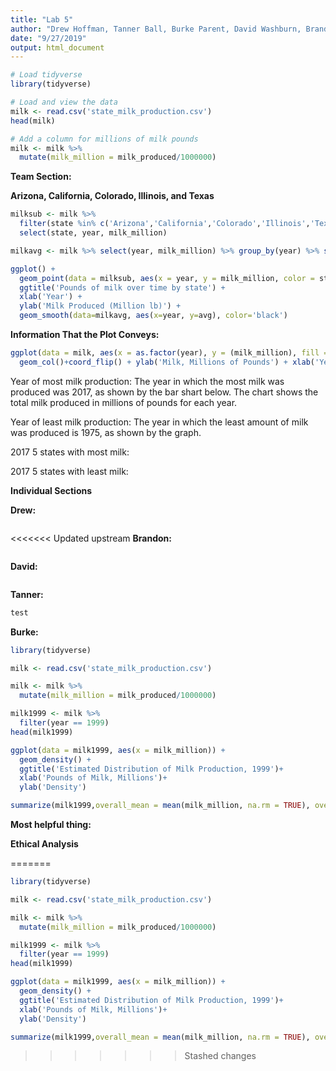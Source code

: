 ```yaml
---
title: "Lab 5"
author: "Drew Hoffman, Tanner Ball, Burke Parent, David Washburn, Brandon Nelsen"
date: "9/27/2019"
output: html_document
---
```


```r
# Load tidyverse
library(tidyverse)

# Load and view the data
milk <- read.csv('state_milk_production.csv')
head(milk)

# Add a column for millions of milk pounds
milk <- milk %>%
  mutate(milk_million = milk_produced/1000000)
```

**Team Section:**

**Arizona, California, Colorado, Illinois, and Texas**

```r
milksub <- milk %>%
  filter(state %in% c('Arizona','California','Colorado','Illinois','Texas')) %>%
  select(state, year, milk_million)

milkavg <- milk %>% select(year, milk_million) %>% group_by(year) %>% summarise(avg = sum(milk_million)/50)

ggplot() +
  geom_point(data = milksub, aes(x = year, y = milk_million, color = state)) + 
  ggtitle('Pounds of milk over time by state') +
  xlab('Year') +
  ylab('Milk Produced (Million lb)') +
  geom_smooth(data=milkavg, aes(x=year, y=avg), color='black')
```

**Information That the Plot Conveys:**

```r
ggplot(data = milk, aes(x = as.factor(year), y = (milk_million), fill = as.factor(year), width = .25)) +
  geom_col()+coord_flip() + ylab('Milk, Millions of Pounds') + xlab('Year') + labs(fill = 'Year by Color')
```
Year of most milk production: The year in which the most milk was produced was 2017, as shown by the bar shart below. The chart shows the total milk produced in millions of pounds for each year.

Year of least milk production: The year in which the least amount of milk was produced is 1975, as shown by the graph.

2017 5 states with most milk:

2017 5 states with least milk:

**Individual Sections**

**Drew:**

```r

```

<<<<<<< Updated upstream
**Brandon:**

```r

```

**David:**

```r

```

**Tanner:**

```r
test
```

**Burke:**

```r
library(tidyverse)

milk <- read.csv('state_milk_production.csv')

milk <- milk %>%
  mutate(milk_million = milk_produced/1000000)

milk1999 <- milk %>%
  filter(year == 1999)
head(milk1999)

ggplot(data = milk1999, aes(x = milk_million)) +
  geom_density() + 
  ggtitle('Estimated Distribution of Milk Production, 1999')+
  xlab('Pounds of Milk, Millions')+
  ylab('Density')

summarize(milk1999,overall_mean = mean(milk_million, na.rm = TRUE), overall_median = median(milk_million, na.rm = TRUE))
```

**Most helpful thing:**


**Ethical Analysis**

=======
```r
library(tidyverse)

milk <- read.csv('state_milk_production.csv')

milk <- milk %>%
  mutate(milk_million = milk_produced/1000000)

milk1999 <- milk %>%
  filter(year == 1999)
head(milk1999)

ggplot(data = milk1999, aes(x = milk_million)) +
  geom_density() + 
  ggtitle('Estimated Distribution of Milk Production, 1999')+
  xlab('Pounds of Milk, Millions')+
  ylab('Density')

summarize(milk1999,overall_mean = mean(milk_million, na.rm = TRUE), overall_median = median(milk_million, na.rm = TRUE))
```
>>>>>>> Stashed changes

